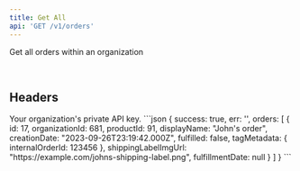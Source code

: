 ```yaml
---
title: Get All
api: 'GET /v1/orders'
---
```


Get all orders within an organization

<br/>

## Headers
<ParamField header="API-Key" placeholder="Your Private API Key" type="string" required>
  Your organization's private API key.
</ParamField>

<ResponseExample>
```json
{
      success: true,
	  err: '',
      orders: [
		{
			id: 17,
			organizationId: 681,
			productId: 91,
			displayName: "John's order",
			creationDate: "2023-09-26T23:19:42.000Z",
			fulfilled: false,
			tagMetadata: { internalOrderId: 123456 },
			shippingLabelImgUrl: "https://example.com/johns-shipping-label.png",
			fulfillmentDate: null
		}
	  ]
    }
```
</ResponseExample>